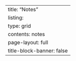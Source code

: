---
title: "Notes"
listing:
  type: grid
  contents: notes
page-layout: full
title-block-banner: false
---
